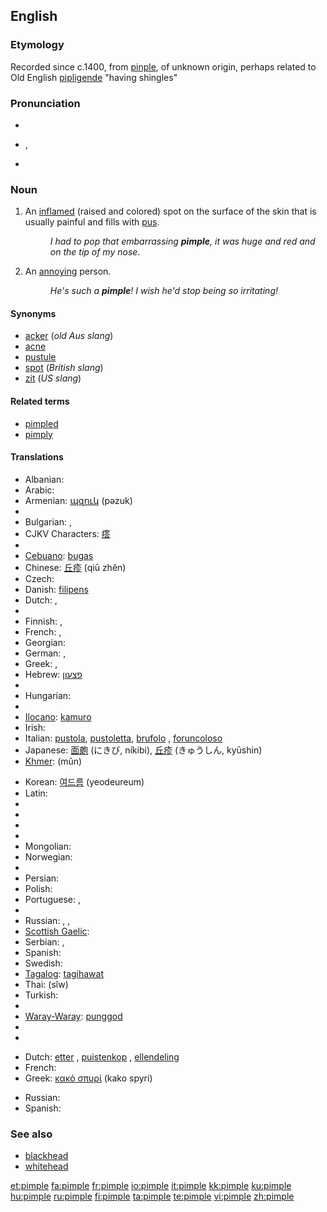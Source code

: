 ==English==

===Etymology===
Recorded since c.1400, from {{etyl|enm}} [[pinple]], of unknown origin, perhaps related to Old English [[pipligende]] "having shingles"

===Pronunciation===
* {{IPAchar|pĭm'p(ə)l}}
* {{IPA|/ˈpɪmp(ə)l/}}, {{SAMPA|/"pImp(@)l/}}
* {{audio|En-us-pimple.ogg|Audio (US)}}
*: {{rhymes|ɪmpəl}}

===Noun===
{{wikipedia}}
{{en-noun}}

# An [[inflame]]d (raised and colored) spot on the surface of the skin that is usually painful and fills with [[pus]].
#: ''I had to pop that embarrassing '''pimple''', it was huge and red and on the tip of my nose''.
# {{Slang}} An [[annoying]] person.
#: ''He's such a '''pimple'''! I wish he'd stop being so irritating!''

====Synonyms====
* [[acker]] (''old Aus slang'')
* [[acne]]
* [[pustule]]
* [[spot]] (''British slang'')
* [[zit]] (''US slang'')

====Related terms====
* [[pimpled]]
* [[pimply]]

====Translations====
{{trans-top|inflamed spot on the surface of the skin}}
* Albanian: {{t-|sq|puçërr|xs=Albanian}}
* Arabic: {{t-|ar|بثرة|f|alt=بَثْرَة|tr=báθra|sc=Arab}}
* Armenian: [[պզուկ]] (pəzuk)
* {{trreq|Basque}}
* Bulgarian: {{t|bg|пъпка|f|tr=păpka|sc=Cyrl}}, {{t|bg|пъпчица|f|tr=păpčica|sc=Cyrl}}
* CJKV Characters: [[瘩]]
* {{trreq|Catalan}}
* [[Cebuano]]: [[bugas]]
* Chinese: [[丘疹]] (qiū zhěn)
* Czech: {{t-|cs|uher|m}}
* Danish: [[filipens]]
* Dutch: {{t+|nl|puist|f}}, {{t|nl|pukkel}}
* {{trreq|Esperanto}}
* Finnish: {{t-|fi|näppy}}, {{t+|fi|finni}}
* French: {{t+|fr|bouton|m}}, {{t+|fr|pustule|f}}
* Georgian: {{t-|ka|მუწუკი|tr=muts‘uki|xs=Georgian}}
* German: {{t+|de|Pickel|m}}, {{t|de|Oas|n}} {{italbrac|Bavaria}}
* Greek: {{t+|el|σπυρί|n|tr=spyri|sc=Grek}}, {{t+|el|σπυράκι|n|tr=spyráki|sc=Grek}}
* Hebrew: [[פצעון]]
* {{trreq|Hindi}}
* Hungarian: {{t+|hu|pattanás}}
* {{trreq|Icelandic}}
* [[Ilocano]]: [[kamuro]]
* Irish: {{t|ga|goirín|m|xs=Irish}}
* Italian: [[pustola]], [[pustoletta]], [[brufolo]] {{m}}, [[foruncoloso]] {{m}}
* Japanese: [[面皰]] (にきび, níkibi), [[丘疹]] (きゅうしん, kyūshin)
* [[Khmer]]: {{Khmr|[[មុន]]}} (mŭn)
{{trans-mid}}
* Korean: [[여드름]] (yeodeureum)
* Latin: {{t-|la|pustula|f}}
* {{trreq|Latvian}}
* {{trreq|Lithuanian}}
* {{trreq|Maltese}}
* {{trreq|Maori}}
* Mongolian: {{t-|mn|батга|tr=batga|sc=Cyrl|xs=Mongolian}}
* Norwegian: {{t+|no|kvise|c}}
* {{trreq|Old English}}
* Persian: {{t+|fa|جوش|sc=fa-Arab|xs=Persian}}
* Polish: {{t|pl|pryszcz|m}}
* Portuguese: {{t|pt|borbulha|f}}, {{t-|pt|espinha|f}}
* {{trreq|Romanian}}
* Russian: {{t+|ru|угорь|m|tr=úgor’|sc=Cyrl}}, {{t+|ru|прыщ|m|tr=prýšč|sc=Cyrl}}, {{t+|ru|прыщик|m|tr=prýščik|sc=Cyrl}}
* [[Scottish Gaelic]]: {{t-|gd|pluc|m|xs=Scottish Gaelic}}
* Serbian: {{t|sr|бубуљица|f|tr=[[bubuljica]]|sc=Cyrl}}, {{t-|sr|prišt|m}}
* Spanish: {{t-|es|espinilla|f}}
* Swedish: {{t+|sv|finne|c}}
* [[Tagalog]]: [[tagihawat]]
* Thai: {{Thai|[[สิว]]}} (sĭw)
* Turkish: {{t+|tr|sivilce}}
* {{trreq|Vietnamese}}
* [[Waray-Waray]]: [[punggod]]
* {{trreq|Welsh}}
* {{trreq|Yiddish}}
{{trans-bottom}}

{{trans-top|annoying person}}
* Dutch: [[etter]] {{m}}, [[puistenkop]] {{m}}, [[ellendeling]] {{m}}
* French: {{t+|fr|casse-couilles|m}}
* Greek: [[κακό σπυρί]] (kako spyri) {{n}}
{{trans-mid}}
* Russian: {{t+|ru|негодяй|m|tr=negodjáj|sc=Cyrl}}
* Spanish: {{t+|es|pendejo|m}}
{{trans-bottom}}

===See also===
* [[blackhead]]
* [[whitehead]]

[[et:pimple]]
[[fa:pimple]]
[[fr:pimple]]
[[io:pimple]]
[[it:pimple]]
[[kk:pimple]]
[[ku:pimple]]
[[hu:pimple]]
[[ru:pimple]]
[[fi:pimple]]
[[ta:pimple]]
[[te:pimple]]
[[vi:pimple]]
[[zh:pimple]]